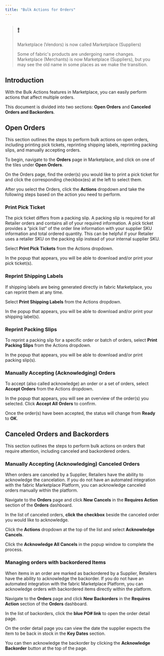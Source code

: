 ```yaml
---
title: "Bulk Actions for Orders"
---
```


> ## ❗️
> 
> Marketplace (Vendors) is now called Marketplace (Suppliers)
> 
> Some of fabric's products are undergoing name changes. Marketplace (Merchants) is now Marketplace (Suppliers), but you may see the old name in some places as we make the transition.

## Introduction

With the Bulk Actions features in Marketplace, you can easily perform actions that affect multiple orders.

This document is divided into two sections: **Open Orders** and **Canceled Orders and Backorders**.

## Open Orders

This section outlines the steps to perform bulk actions on open orders, including printing pick tickets, reprinting shipping labels, reprinting packing slips, and manually accepting orders.

To begin, navigate to the **Orders** page in Marketplace, and click on one of the tiles under **Open Orders**.

On the Orders page, find the order(s) you would like to print a pick ticket for and click the corresponding checkbox(es) at the left to select them.

After you select the Orders, click the **Actions** dropdown and take the following steps based on the action you need to perform.

### Print Pick Ticket

The pick ticket differs from a packing slip. A packing slip is required for all Retailer orders and contains all of your required information. A pick ticket provides a “pick list” of the order line information with your supplier SKU information and total ordered quantity. This can be helpful if your Retailer uses a retailer SKU on the packing slip instead of your internal supplier SKU.

Select **Print Pick Tickets** from the Actions dropdown.

In the popup that appears, you will be able to download and/or print your pick ticket(s).

### Reprint Shipping Labels

If shipping labels are being generated directly in fabric Marketplace, you can reprint them at any time.

Select **Print Shipping Labels** from the Actions dropdown.

In the popup that appears, you will be able to download and/or print your shipping label(s).

### Reprint Packing Slips

To reprint a packing slip for a specific order or batch of orders, select **Print Packing Slips** from the Actions dropdown.

In the popup that appears, you will be able to download and/or print packing slip(s).

### Manually Accepting (Acknowledging) Orders

To accept (also called acknowledge) an order or a set of orders, select **Accept Orders** from the Actions dropdown.

In the popup that appears, you will see an overview of the order(s) you selected. Click **Accept All Orders** to confirm. 

Once the order(s) have been accepted, the status will change from **Ready** to **OK**.

## Canceled Orders and Backorders

This section outlines the steps to perform bulk actions on orders that require attention, including canceled and backordered orders.

### Manually Accepting (Acknowledging) Canceled Orders

When orders are canceled by a Supplier, Retailers have the ability to acknowledge the cancelation. If you do not have an automated integration with the fabric Marketplace Platform, you can acknowledge canceled orders manually within the platform. 

Navigate to the **Orders** page and click **New Cancels** in the **Requires Action** section of the **Orders** dashboard.

In the list of canceled orders, **click the checkbox** beside the canceled order you would like to acknowledge.

Click the **Actions** dropdown at the top of the list and select **Acknowledge Cancels**.

Click the **Acknowledge All Cancels** in the popup window to complete the process. 

### Managing orders with backordered Items

When items in an order are marked as backordered by a Supplier, Retailers have the ability to acknowledge the backorder. If you do not have an automated integration with the fabric Marketplace Platform, you can acknowledge orders with backordered items directly within the platform. 

Navigate to the **Orders** page and click **New Backorders** in the **Requires Action** section of the **Orders** dashboard.

In the list of backorders, click the **blue PO# link** to open the order detail page.

On the order detail page you can view the date the supplier expects the item to be back in stock in the **Key Dates** section.

You can then acknowledge the backorder by clicking the **Acknowledge Backorder** button at the top of the page.